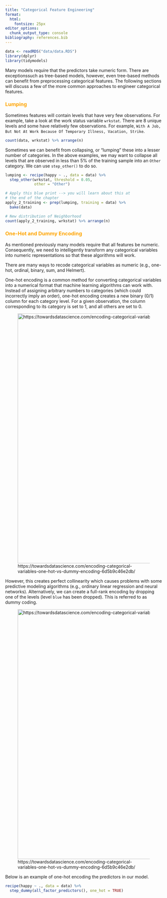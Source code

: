 ```yaml
---
title: "Categorical Feature Engineering"
format: 
  html: 
    fontsize: 25px
editor_options: 
  chunk_output_type: console
bibliography: references.bib
---
```


```r
data <- readRDS("data/data.RDS")
library(dplyr)
library(tidymodels)
```

Many models require that the predictors take numeric form. There are exceptionssuch as tree-based models, however, even tree-based methods can benefit from preprocessing categorical features. The following sections will discuss a few of the more common approaches to engineer categorical features.

::: {style="color: orange"}
### Lumping
:::

Sometimes features will contain levels that have very few observations. For example, take a look at the work status variable `wrkstat`. There are 8 unique levels and some have relatively few observations. For example, `With A Job, But Not At Work Because Of Temporary Illness, Vacation, Strike`.

```r
count(data, wrkstat) %>% arrange(n)
```

Sometimes we can benefit from collapsing, or “lumping” these into a lesser number of categories. In the above examples, we may want to collapse all levels that are observed in less than 5% of the training sample into an `Other` category. We can use `step_other()` to do so.

```r
lumping <- recipe(happy ~ ., data = data) %>%
  step_other(wrkstat, threshold = 0.05, 
             other = "Other")

# Apply this blue print --> you will learn about this at 
# the end of the chapter
apply_2_training <- prep(lumping, training = data) %>%
  bake(data)

# New distribution of Neighborhood
count(apply_2_training, wrkstat) %>% arrange(n)
```

::: {style="color: orange"}
### One-Hot and Dummy Encoding
:::

As mentioned previously many models require that all features be numeric. Consequently, we need to intelligently transform any categorical variables into numeric representations so that these algorithms will work.

There are many ways to recode categorical variables as numeric (e.g., one-hot, ordinal, binary, sum, and Helmert).

One-hot encoding is a common method for converting categorical variables into a numerical format that machine learning algorithms can work with. Instead of assigning arbitrary numbers to categories (which could incorrectly imply an order), one-hot encoding creates a new binary (0/1) column for each category level. For a given observation, the column corresponding to its category is set to 1, and all others are set to 0.

![https://towardsdatascience.com/encoding-categorical-variables-one-hot-vs-dummy-encoding-6d5b9c46e2db/](images/one_hot.webp){width="800"}

However, this creates perfect collinearity which causes problems with some predictive modeling algorithms (e.g., ordinary linear regression and neural networks). Alternatively, we can create a full-rank encoding by dropping one of the levels (level `blue` has been dropped). This is referred to as dummy coding.

![https://towardsdatascience.com/encoding-categorical-variables-one-hot-vs-dummy-encoding-6d5b9c46e2db/](images/dummy.webp){width="800"}

Below is an example of one-hot encoding the predictors in our model.

```r
recipe(happy ~ ., data = data) %>%
  step_dummy(all_factor_predictors(), one_hot = TRUE)
```
